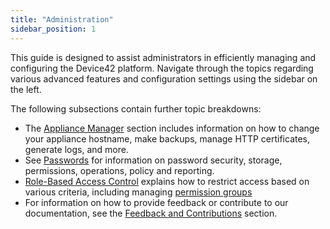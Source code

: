 ```yaml
---
title: "Administration"
sidebar_position: 1
---
```


This guide is designed to assist administrators in efficiently managing and configuring the Device42 platform. Navigate through the topics regarding various advanced features and configuration settings using the sidebar on the left.

The following subsections contain further topic breakdowns: 

- The [Appliance Manager](appliance-manager/index.mdx) section includes information on how to change your appliance hostname, make backups, manage HTTP certificates, generate logs, and more.
- See [Passwords](passwords/index.mdx) for information on password security, storage, permissions, operations, policy and reporting.
- [Role-Based Access Control](role-based-access-control/index.mdx) explains how to restrict access based on various criteria, including managing [permission groups](role-based-access-control/role-based-permissions-and-access.mdx)
- For information on how to provide feedback or contribute to our documentation, see the [Feedback and Contributions](feedback-and-contributions/index.mdx) section.
